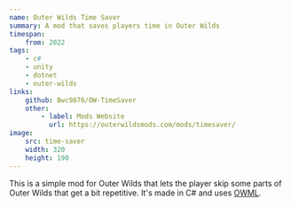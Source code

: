 ```yaml
---
name: Outer Wilds Time Saver
summary: A mod that saves players time in Outer Wilds
timespan:
    from: 2022
tags:
    - c#
    - unity
    - dotnet
    - outer-wilds
links:
    github: Bwc9876/OW-TimeSaver
    other:
        - label: Mods Website
          url: https://outerwildsmods.com/mods/timesaver/
image:
    src: time-saver
    width: 320
    height: 190
---
```



This is a simple mod for Outer Wilds that lets the player skip some parts of
Outer Wilds that get a bit repetitive.
It's made in C# and uses [OWML](https://owml.outerwildsmods.com/).
